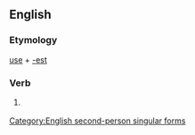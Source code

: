 ==English==

===Etymology===
[[use]] + [[-est]]

===Verb===
{{infl|en|verb form}}

# {{archaic}} {{form of|Second-person singular simple present form of|use}}

[[Category:English second-person singular forms]]